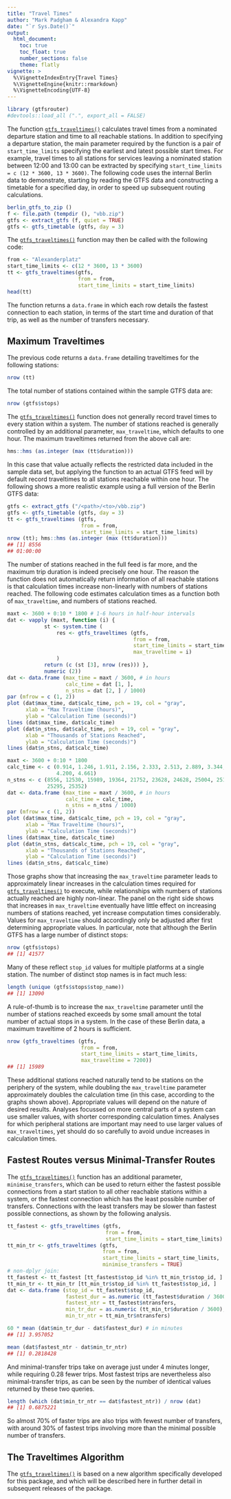 ```yaml
---
title: "Travel Times"
author: "Mark Padgham & Alexandra Kapp"
date: "`r Sys.Date()`"
output: 
  html_document:
    toc: true
    toc_float: true
    number_sections: false
    theme: flatly
vignette: >
  %\VignetteIndexEntry{Travel Times}
  %\VignetteEngine{knitr::rmarkdown}
  %\VignetteEncoding{UTF-8}
---
```

  
  
```r
library (gtfsrouter)
#devtools::load_all (".", export_all = FALSE)
```

The function
[`gtfs_traveltimes()`](https://atfutures.github.io/gtfs-router/reference/gtfs_isochrone.html)
calculates travel times from a nominated departure station and time to all
reachable stations. In addition to specifying a departure station, the main
parameter required by the function is a pair of `start_time_limits` specifying
the earliest and latest possible start times. For example, travel times to all
stations for services leaving a nominated station between 12:00 and 13:00 can
be extracted by specifying `start_time_limits = c (12 * 3600, 13 * 3600)`. The
following code uses the internal Berlin data to demonstrate, starting by
reading the GTFS data and constructing a timetable for a specified day, in
order to speed up subsequent routing calculations.

```r
berlin_gtfs_to_zip ()
f <- file.path (tempdir (), "vbb.zip")
gtfs <- extract_gtfs (f, quiet = TRUE)
gtfs <- gtfs_timetable (gtfs, day = 3)
```

The 
[`gtfs_traveltimes()`](https://atfutures.github.io/gtfs-router/reference/gtfs_isochrone.html)
function may then be called with the following code:

```r
from <- "Alexanderplatz"
start_time_limits <- c(12 * 3600, 13 * 3600)
tt <- gtfs_traveltimes(gtfs,
                       from = from,
                       start_time_limits = start_time_limits)
head(tt)
```

The function returns a `data.frame` in which each row details the fastest
connection to each station, in terms of the start time and duration of that
trip, as well as the number of transfers necessary.

## Maximum Traveltimes

The previous code returns a `data.frame` detailing traveltimes for the following stations:

```r
nrow (tt)
```

The total number of stations contained within the sample GTFS data are:

```r
nrow (gtfs$stops)
```

The
[`gtfs_traveltimes()`](https://atfutures.github.io/gtfs-router/reference/gtfs_isochrone.html)
function does not generally record travel times to every station within
a system. The number of stations reached is generally controlled by an
additional parameter, `max_traveltime`, which defaults to one hour. The maximum
traveltimes returned from the above call are:

```r
hms::hms (as.integer (max (tt$duration)))
```

In this case that value actually reflects the restricted data included in the
sample data set, but applying the function to an actual GTFS feed will by
default record traveltimes to all stations reachable within one hour. The
following shows a more realistic example using a full version of the Berlin
GTFS data:

```r
gtfs <- extract_gtfs ("/<path>/<to>/vbb.zip")
gtfs <- gtfs_timetable (gtfs, day = 3)
tt <- gtfs_traveltimes (gtfs,
                        from = from,
                        start_time_limits = start_time_limits)
nrow (tt); hms::hms (as.integer (max (tt$duration)))
## [1] 8556
## 01:00:00
```

The number of stations reached in the full feed is far more, and the maximum
trip duration is indeed precisely one hour. The reason the function does not
automatically return information of all reachable stations is that calculation
times increase non-linearly with numbers of stations reached. The following
code estimates calculation times as a function both of `max_traveltime`, and
numbers of stations reached.

```r
maxt <- 3600 + 0:10 * 1800 # 1-6 hours in half-hour intervals
dat <- vapply (maxt, function (i) {
            st <- system.time (
                res <- gtfs_traveltimes (gtfs,
                                         from = from,
                                         start_time_limits = start_time_limits,
                                         max_traveltime = i)
                )
            return (c (st [3], nrow (res))) },
            numeric (2))
dat <- data.frame (max_time = maxt / 3600, # in hours
                   calc_time = dat [1, ],
                   n_stns = dat [2, ] / 1000)
par (mfrow = c (1, 2))
plot (dat$max_time, dat$calc_time, pch = 19, col = "gray",
      xlab = "Max Traveltime (hours)",
      ylab = "Calculation Time (seconds)")
lines (dat$max_time, dat$calc_time)
plot (dat$n_stns, dat$calc_time, pch = 19, col = "gray",
      xlab = "Thousands of Stations Reached",
      ylab = "Calculation Time (seconds)")
lines (dat$n_stns, dat$calc_time)
```
```r
maxt <- 3600 + 0:10 * 1800
calc_time <- c (0.914, 1.246, 1.911, 2.156, 2.333, 2.513, 2.889, 3.344, 3.784,
                4.200, 4.661)
n_stns <- c (8556, 12530, 15989, 19364, 21752, 23628, 24628, 25004, 25191,
             25295, 25352)
dat <- data.frame (max_time = maxt / 3600, # in hours
                   calc_time = calc_time,
                   n_stns = n_stns / 1000)
par (mfrow = c (1, 2))
plot (dat$max_time, dat$calc_time, pch = 19, col = "gray",
      xlab = "Max Traveltime (hours)",
      ylab = "Calculation Time (seconds)")
lines (dat$max_time, dat$calc_time)
plot (dat$n_stns, dat$calc_time, pch = 19, col = "gray",
      xlab = "Thousands of Stations Reached",
      ylab = "Calculation Time (seconds)")
lines (dat$n_stns, dat$calc_time)


```

Those graphs show that increasing the `max_traveltime` parameter leads to
approximately linear increases in the calculation times required for 
[`gtfs_traveltimes()`](https://atfutures.github.io/gtfs-router/reference/gtfs_isochrone.html)
to execute, while relationships with numbers of stations actually reached are
highly non-linear. The panel on the right side shows that increases in
`max_traveltime` eventually have little effect on increasing numbers of
stations reached, yet increase computation times considerably. Values for
`max_traveltime` should accordingly only be adjusted after first determining
appropriate values. In particular, note that although the Berlin GTFS has
a large number of distinct stops:

```r
nrow (gtfs$stops)
## [1] 41577
```

Many of these reflect `stop_id` values for multiple platforms at a single station. The number of distinct stop names is in fact much less:

```r
length (unique (gtfs$stops$stop_name))
## [1] 13090
```

A rule-of-thumb is to increase the `max_traveltime` parameter until the number
of stations reached exceeds by some small amount the total number of actual
stops in a system. In the case of these Berlin data, a maximum traveltime of
2 hours is sufficient.

```r
nrow (gtfs_traveltimes (gtfs,
                        from = from,
                        start_time_limits = start_time_limits,
                        max_traveltime = 7200))
## [1] 15989
```

These additional stations reached naturally tend to be stations on the
periphery of the system, while doubling the `max_traveltime` parameter
approximately doubles the calculation time (in this case, according to the
graphs shown above). Appropriate values will depend on the nature of desired
results. Analyses focussed on more central parts of a system can use smaller
values, with shorter corresponding calculation times. Analyses for which
peripheral stations are important may need to use larger values of
`max_traveltimes`, yet should do so carefully to avoid undue increases in
calculation times.

## Fastest Routes versus Minimal-Transfer Routes

The
[`gtfs_traveltimes()`](https://atfutures.github.io/gtfs-router/reference/gtfs_isochrone.html)
function has an additional parameter, `minimise_transfers`, which can be used
to return either the fastest possible connections from a start station to all
other reachable stations within a system, or the fastest connection which has
the least possible number of transfers. Connections with the least transfers
may be slower than fastest possible connections, as shown by the following
analysis.

```r
tt_fastest <- gtfs_traveltimes (gtfs,
                                from = from,
                                start_time_limits = start_time_limits)
tt_min_tr <- gtfs_traveltimes (gtfs,
                               from = from,
                               start_time_limits = start_time_limits,
                               minimise_transfers = TRUE)
# non-dplyr join:
tt_fastest <- tt_fastest [tt_fastest$stop_id %in% tt_min_tr$stop_id, ]
tt_min_tr <- tt_min_tr [tt_min_tr$stop_id %in% tt_fastest$stop_id, ]
dat <- data.frame (stop_id = tt_fastest$stop_id,
                   fastest_dur = as.numeric (tt_fastest$duration / 3600), # hours
                   fastest_ntr = tt_fastest$ntransfers,
                   min_tr_dur = as.numeric (tt_min_tr$duration / 3600),
                   min_tr_ntr = tt_min_tr$ntransfers)

60 * mean (dat$min_tr_dur - dat$fastest_dur) # in minutes
## [1] 3.957052
```
```r
mean (dat$fastest_ntr - dat$min_tr_ntr)
## [1] 0.2818428
```

And minimal-transfer trips take on average just under 4 minutes longer, while
requiring 0.28 fewer trips. Most fastest trips are nevertheless also
minimal-transfer trips, as can be seen by the number of identical values
returned by these two queries.

```r
length (which (dat$min_tr_ntr == dat$fastest_ntr)) / nrow (dat)
## [1] 0.6875221
```

So almost 70% of faster trips are also trips with fewest number of transfers,
with around 30% of fastest trips involving more than the minimal possible
number of transfers.

## The Traveltimes Algorithm

The 
[`gtfs_traveltimes()`](https://atfutures.github.io/gtfs-router/reference/gtfs_isochrone.html)
is based on a new algorithm specifically developed for this package, and which
will be described here in further detail in subsequent releases of the package.
